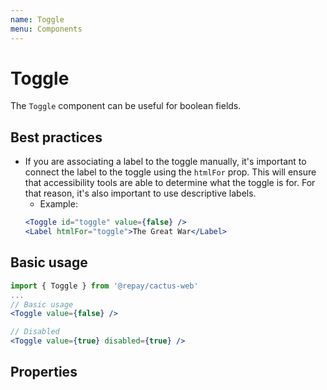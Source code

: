 ```yaml
---
name: Toggle
menu: Components
---
```



# Toggle

The `Toggle` component can be useful for boolean fields.

## Best practices

- If you are associating a label to the toggle manually, it's important to connect the label to the toggle using the
  `htmlFor` prop. This will ensure that accessibility tools are able to determine what the toggle is for. For that reason,
  it's also important to use descriptive labels.
  - Example:
  ```jsx
  <Toggle id="toggle" value={false} />
  <Label htmlFor="toggle">The Great War</Label>
  ```

## Basic usage

```jsx
import { Toggle } from '@repay/cactus-web'
...
// Basic usage
<Toggle value={false} />

// Disabled
<Toggle value={true} disabled={true} />
```

## Properties

<PropsTable of={Toggle} />
